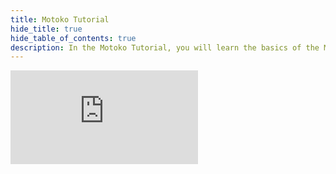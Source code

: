 ```yaml
---
title: Motoko Tutorial
hide_title: true
hide_table_of_contents: true
description: In the Motoko Tutorial, you will learn the basics of the Motoko programming language and how to use it to build programs on the Internet Computer.
---
```


<style>
  {`
    #course-iframe {
      margin: 0 auto;
      display: block;
      width: 100%;
      height: calc(100dvh - 140px);
    }
    .theme-doc-footer {
      display: none;
    }
    .pagination-nav {
      display: none;
    }
    .container .row .col {
      margin: 0;
      padding: 0;
    }
    .container .row .col > div {
      padding: 0 !important;
    }
  `}
</style>

<iframe
  id="course-iframe"
  src="https://motoko.agorapp.dev/course/motoko-tutorial/introduction"
  frameborder="0"
  allow="accelerometer; autoplay; encrypted-media; gyroscope; picture-in-picture; fullscreen"
  allowfullscreen
></iframe>
